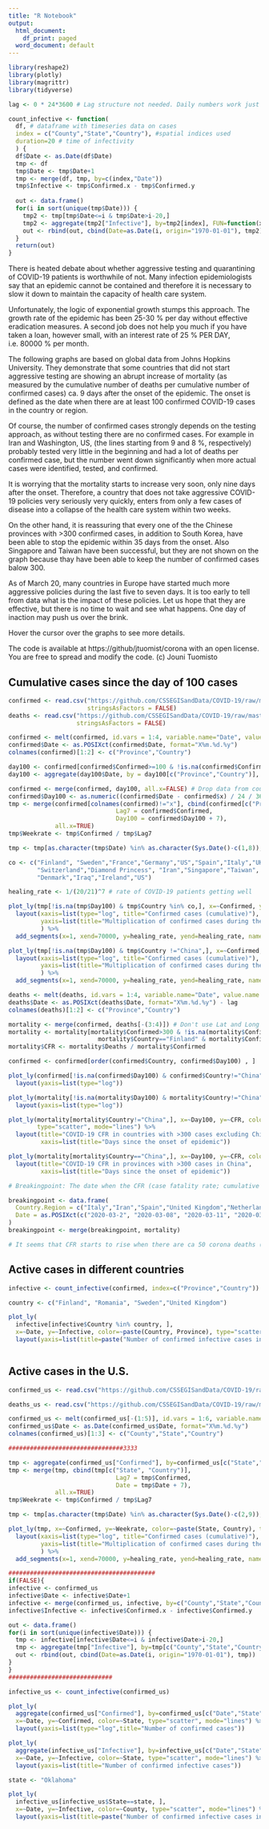 ```yaml
---
title: "R Notebook"
output:
  html_document:
    df_print: paged
  word_document: default
---
```



```r

library(reshape2)
library(plotly)
library(magrittr)
library(tidyverse)

lag <- 0 * 24*3600 # Lag structure not needed. Daily numbers work just fine even if the death toll depends on previous, not current, cases.

count_infective <- function(
  df, # dataframe with timeseries data on cases
  index = c("County","State","Country"), #spatial indices used
  duration=20 # time of infectivity
  ) {
  df$Date <- as.Date(df$Date)
  tmp <- df
  tmp$Date <- tmp$Date+1
  tmp <- merge(df, tmp, by=c(index,"Date"))
  tmp$Infective <- tmp$Confirmed.x - tmp$Confirmed.y
  
  out <- data.frame()
  for(i in sort(unique(tmp$Date))) {
    tmp2 <- tmp[tmp$Date<=i & tmp$Date>i-20,]
    tmp2 <- aggregate(tmp2["Infective"], by=tmp2[index], FUN=function(x) sum(x, na.rm = TRUE))
    out <- rbind(out, cbind(Date=as.Date(i, origin="1970-01-01"), tmp2))
  }
  return(out)
}


```

There is heated debate about whether aggressive testing and quarantining of COVID-19 patients is worthwhile of not. Many infection epidemiologists say that an epidemic cannot be contained and therefore it is necessary to slow it down to maintain the capacity of health care system. 

Unfortunately, the logic of exponential growth stumps this approach. The growth rate of the epidemic has been 25-30 % per day without effective eradication measures. A second job does not help you much if you have taken a loan, however small, with an interest rate of 25 % PER DAY, i.e. 80000 % per month.

The following graphs are based on global data from Johns Hopkins University. They demonstrate that some countries that did not start aggressive testing are showing an abrupt increase of mortality (as measured by the cumulative number of deaths per cumulative number of confirmed cases) ca. 9 days after the onset of the epidemic. The onset is defined as the date when there are at least 100 confirmed COVID-19 cases in the country or region.

Of course, the number of confirmed cases strongly depends on the testing approach, as without testing there are no confirmed cases. For example in Iran and Washington, US, (the lines starting from 9 and 8 %, respectively) probably tested very little in the beginning and had a lot of deaths per confirmed case, but the number went down significantly when more actual cases were identified, tested, and confirmed.

It is worrying that the mortality starts to increase very soon, only nine days after the onset. Therefore, a country that does not take aggressive COVID-19 policies very seriously very quickly, enters from only a few cases of disease into a collapse of the health care system within two weeks.

On the other hand, it is reassuring that every one of the the Chinese provinces with >300 confirmed cases, in addition to South Korea, have been able to stop the epidemic within 35 days from the onset. Also Singapore and Taiwan have been successful, but they are not shown on the graph because thay have been able to keep the number of confirmed cases balow 300.

As of March 20, many countries in Europe have started much more aggressive policies during the last five to seven days. It is too early to tell from data what is the impact of these policies. Let us hope that they are effective, but there is no time to wait and see what happens. One day of inaction may push us over the brink.

Hover the cursor over the graphs to see more details.

The code is available at https://github/jtuomist/corona with an open license. You are free to spread and modify the code. (c) Jouni Tuomisto

## Cumulative cases since the day of 100 cases

```r

confirmed <- read.csv("https://github.com/CSSEGISandData/COVID-19/raw/master/csse_covid_19_data/csse_covid_19_time_series/time_series_covid19_confirmed_global.csv",
                      stringsAsFactors = FALSE)
deaths <- read.csv("https://github.com/CSSEGISandData/COVID-19/raw/master/csse_covid_19_data/csse_covid_19_time_series/time_series_covid19_deaths_global.csv",
                   stringsAsFactors = FALSE)

confirmed <- melt(confirmed, id.vars = 1:4, variable.name="Date", value.name = "Confirmed")
confirmed$Date <- as.POSIXct(confirmed$Date, format="X%m.%d.%y")
colnames(confirmed)[1:2] <- c("Province","Country")

day100 <- confirmed[confirmed$Confirmed>=100 & !is.na(confirmed$Confirmed),]
day100 <- aggregate(day100$Date, by = day100[c("Province","Country")], FUN=min)

confirmed <- merge(confirmed, day100, all.x=FALSE) # Drop data from countries with <100 cases
confirmed$Day100 <- as.numeric((confirmed$Date - confirmed$x) / 24 / 3600)
tmp <- merge(confirmed[colnames(confirmed)!="x"], cbind(confirmed[c("Province", "Country")],
                              Lag7 = confirmed$Confirmed,
                              Day100 = confirmed$Day100 + 7),
             all.x=TRUE)
tmp$Weekrate <- tmp$Confirmed / tmp$Lag7

tmp <- tmp[as.character(tmp$Date) %in% as.character(Sys.Date()-c(1,8)),]

co <- c("Finland", "Sweden","France","Germany","US","Spain","Italy","UK","South Korea",
        "Switzerland","Diamond Princess", "Iran","Singapore","Taiwan", "Norway",
        "Denmark","Iraq","Ireland","US")

healing_rate <- 1/(20/21)^7 # rate of COVID-19 patients getting well

plot_ly(tmp[!is.na(tmp$Day100) & tmp$Country %in% co,], x=~Confirmed, y=~Weekrate, color=~paste(Province, Country), type="scatter", mode="lines+markers") %>%
  layout(xaxis=list(type="log", title="Confirmed cases (cumulative)"),
         yaxis=list(title="Multiplication of confirmed cases during the previous week")
         ) %>%
  add_segments(x=1, xend=70000, y=healing_rate, yend=healing_rate, name="Sustainable", color="red")

plot_ly(tmp[!is.na(tmp$Day100) & tmp$Country !="China",], x=~Confirmed, y=~Weekrate, color=~paste(Province, Country), type="scatter", mode="lines+markers") %>%
  layout(xaxis=list(type="log", title="Confirmed cases (cumulative)"),
         yaxis=list(title="Multiplication of confirmed cases during the previous week")
         ) %>%
  add_segments(x=1, xend=70000, y=healing_rate, yend=healing_rate, name="Sustainable", color="red")

deaths <- melt(deaths, id.vars = 1:4, variable.name="Date", value.name = "Deaths")
deaths$Date <- as.POSIXct(deaths$Date, format="X%m.%d.%y") - lag
colnames(deaths)[1:2] <- c("Province","Country")

mortality <- merge(confirmed, deaths[-(3:4)]) # Don't use Lat and Long in merge
mortality <- mortality[mortality$Confirmed>300 & !is.na(mortality$Confirmed) |
                         mortality$Country=="Finland" & mortality$Confirmed>10,  ] # Small numbers are too unreliable to be useful in mortality calculations
mortality$CFR <- mortality$Deaths / mortality$Confirmed

confirmed <- confirmed[order(confirmed$Country, confirmed$Day100) , ]

plot_ly(confirmed[!is.na(confirmed$Day100) & confirmed$Country!="China",], x=~Day100, y=~Confirmed, color=~paste(Province, Country), type="scatter", mode="lines") %>%
  layout(yaxis=list(type="log"))

plot_ly(mortality[!is.na(mortality$Day100) & mortality$Country!="China",], x=~Day100, y=~Deaths, color=~paste(Province, Country), type="scatter", mode="lines") %>%
  layout(yaxis=list(type="log"))

plot_ly(mortality[mortality$Country!="China",], x=~Day100, y=~CFR, color=~paste(Province, Country),
        type="scatter", mode="lines") %>%
  layout(title="COVID-19 CFR in countries with >300 cases excluding China",
         xaxis=list(title="Days since the onset of epidemic"))

plot_ly(mortality[mortality$Country=="China",], x=~Day100, y=~CFR, color=~paste(Province, Country), type="scatter", mode="lines") %>%
  layout(title="COVID-19 CFR in provinces with >300 cases in China",
         xaxis=list(title="Days since the onset of epidemic"))

# Breakingpoint: The date when the CFR (case fatality rate; cumulative deaths per cumulative confirmed cases starts to rise (above typical 2 %)

breakingpoint <- data.frame(
  Country.Region = c("Italy","Iran","Spain","United Kingdom","Netherlands"),
  Date = as.POSIXct(c("2020-03-2", "2020-03-08", "2020-03-11", "2020-03-16", "2020-03-17"))
)
breakingpoint <- merge(breakingpoint, mortality)

# It seems that CFR starts to rise when there are ca 50 corona deaths (200 in Iran) or ca 2000 confirmed cases (6500 in Iran)

```

## Active cases in different countries

```r

infective <- count_infective(confirmed, index=c("Province","Country"))

country <- c("Finland", "Romania", "Sweden","United Kingdom")

plot_ly(
  infective[infective$Country %in% country, ],
  x=~Date, y=~Infective, color=~paste(Country, Province), type="scatter", mode="lines") %>%
  layout(yaxis=list(title=paste("Number of confirmed infective cases in", paste(country, collapse=", "))))



```

## Active cases in the U.S.

```r

confirmed_us <- read.csv("https://github.com/CSSEGISandData/COVID-19/raw/master/csse_covid_19_data/csse_covid_19_time_series/time_series_covid19_confirmed_US.csv", stringsAsFactors = FALSE)

deaths_us <- read.csv("https://github.com/CSSEGISandData/COVID-19/raw/master/csse_covid_19_data/csse_covid_19_time_series/time_series_covid19_deaths_US.csv", stringsAsFactors = FALSE)

confirmed_us <- melt(confirmed_us[-(1:5)], id.vars = 1:6, variable.name="Date", value.name = "Confirmed")
confirmed_us$Date <- as.Date(confirmed_us$Date, format="X%m.%d.%y")
colnames(confirmed_us)[1:3] <- c("County","State","Country")

################################3333

tmp <- aggregate(confirmed_us["Confirmed"], by=confirmed_us[c("State","Country","Date")], FUN=function(x) sum(x, na.rm=TRUE))
tmp <- merge(tmp, cbind(tmp[c("State", "Country")],
                              Lag7 = tmp$Confirmed,
                              Date = tmp$Date + 7),
             all.x=TRUE)
tmp$Weekrate <- tmp$Confirmed / tmp$Lag7

tmp <- tmp[as.character(tmp$Date) %in% as.character(Sys.Date()-c(2,9)),]

plot_ly(tmp, x=~Confirmed, y=~Weekrate, color=~paste(State, Country), type="scatter", mode="lines+markers") %>%
  layout(xaxis=list(type="log", title="Confirmed cases (cumulative)"),
         yaxis=list(title="Multiplication of confirmed cases during the previous week")
         ) %>%
  add_segments(x=1, xend=70000, y=healing_rate, yend=healing_rate, name="Sustainable", color="red")

#########################################
if(FALSE){
infective <- confirmed_us
infective$Date <- infective$Date+1
infective <- merge(confirmed_us, infective, by=c("County","State","Country","Date"))
infective$Infective <- infective$Confirmed.x - infective$Confirmed.y

out <- data.frame()
for(i in sort(unique(infective$Date))) {
  tmp <- infective[infective$Date<=i & infective$Date>i-20,]
  tmp <- aggregate(tmp["Infective"], by=tmp[c("County","State","Country")], FUN=function(x) sum(x, na.rm = TRUE))
  out <- rbind(out, cbind(Date=as.Date(i, origin="1970-01-01"), tmp))
}
}
#############################

infective_us <- count_infective(confirmed_us)

plot_ly(
  aggregate(confirmed_us["Confirmed"], by=confirmed_us[c("Date","State")], FUN=function(x) sum(x, na.rm=TRUE)),
  x=~Date, y=~Confirmed, color=~State, type="scatter", mode="lines") %>%
  layout(yaxis=list(type="log",title="Number of confirmed cases"))

plot_ly(
  aggregate(infective_us["Infective"], by=infective_us[c("Date","State")], FUN=function(x) sum(x, na.rm=TRUE)),
  x=~Date, y=~Infective, color=~State, type="scatter", mode="lines") %>%
  layout(yaxis=list(title="Number of confirmed infective cases"))

state <- "Oklahoma"

plot_ly(
  infective_us[infective_us$State==state, ],
  x=~Date, y=~Infective, color=~County, type="scatter", mode="lines") %>%
  layout(yaxis=list(title=paste("Number of confirmed infective cases in", state)))

```
